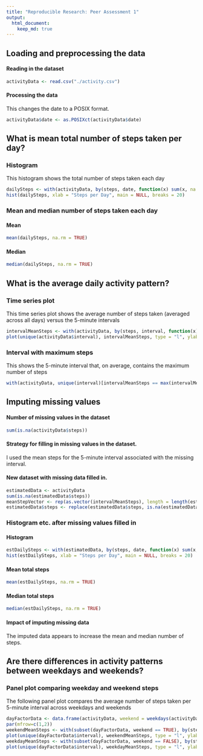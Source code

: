 ```yaml
---
title: "Reproducible Research: Peer Assessment 1"
output: 
  html_document:
    keep_md: true
---
```



## Loading and preprocessing the data

#### Reading in the dataset

```r
activityData <- read.csv("./activity.csv")
```
#### Processing the data
This changes the date to a POSIX format.
```r
activityData$date <- as.POSIXct(activityData$date)
```


## What is mean total number of steps taken per day?

### Histogram 

This histogram shows the total number of steps taken each day

```r
dailySteps <- with(activityData, by(steps, date, function(x) sum(x, na.rm = TRUE)))
hist(dailySteps, xlab = "Steps per Day", main = NULL, breaks = 20)
```

### Mean and median number of steps taken each day
#### Mean
```r
mean(dailySteps, na.rm = TRUE)
```
#### Median
```r
median(dailySteps, na.rm = TRUE)
```


## What is the average daily activity pattern?

### Time series plot 

This time series plot shows the average number of steps taken (averaged across all days) versus the 5-minute intervals
```r

intervalMeanSteps <- with(activityData, by(steps, interval, function(x) mean(x, na.rm = TRUE)))
plot(unique(activityData$interval), intervalMeanSteps, type = "l", ylab = "5-minute intervals", xlab = "Average number of steps taken")
```

### Interval with maximum steps

This shows   the 5-minute interval that, on average, contains the maximum number of steps
```r
with(activityData, unique(interval)[intervalMeanSteps == max(intervalMeanSteps)])
```


## Imputing missing values

#### Number of missing values in the dataset

```r
sum(is.na(activityData$steps))
```

#### Strategy for filling in missing values in the dataset. 

I used the mean steps for the 5-minute interval associated with the missing interval.

#### New dataset with missing data filled in.


```r
estimatedData <- activityData
sum(is.na(estimatedData$steps))
meanStepVector <- rep(as.vector(intervalMeanSteps), length = length(estimatedData$steps))
estimatedData$steps <- replace(estimatedData$steps, is.na(estimatedData$steps), meanStepVector[is.na(estimatedData$steps)])

```

### Histogram etc. after missing values filled in
#### Histogram
```r
estDailySteps <- with(estimatedData, by(steps, date, function(x) sum(x, na.rm = TRUE)))
hist(estDailySteps, xlab = "Steps per Day", main = NULL, breaks = 20)
```

#### Mean total steps 

```r
mean(estDailySteps, na.rm = TRUE)
```
#### Median total steps
```r
median(estDailySteps, na.rm = TRUE)
```
#### Impact of imputing missing data
The imputed data appears to increase the mean and median number of steps. 


## Are there differences in activity patterns between weekdays and weekends?


### Panel plot comparing weekday and weekend steps

The following panel plot compares the average number of steps taken per 5-minute interval across weekdays and weekends
```r
dayFactorData <- data.frame(activityData, weekend = weekdays(activityData$date) %in% c("Saturday", "Sunday"))
par(mfrow=c(1,2))
weekendMeanSteps <- with(subset(dayFactorData, weekend == TRUE), by(steps, interval, function(x) mean(x, na.rm = TRUE)))
plot(unique(dayFactorData$interval), weekendMeanSteps, type = "l", ylab = "weekend", ylim = c(0, 250), xlab = "Average steps per 5-minute interval")
weekdayMeanSteps <- with(subset(dayFactorData, weekend == FALSE), by(steps, interval, function(x) mean(x, na.rm = TRUE)))
plot(unique(dayFactorData$interval), weekdayMeanSteps, type = "l", ylab = "weekday", xlab = "Average steps per 5-minute interval", ylim = c(0, 250))

```
